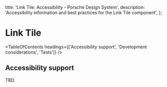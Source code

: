 
  title: 'Link Tile: Accessibility - Porsche Design System',
  description: 'Accessibility information and best practices for the Link Tile component',
};

# Link Tile <ComponentStatus tagName="p-link-tile"></ComponentStatus>

<TableOfContents headings={['Accessibility support', 'Development considerations', 'Tests']} />

## Accessibility support

TBD.
